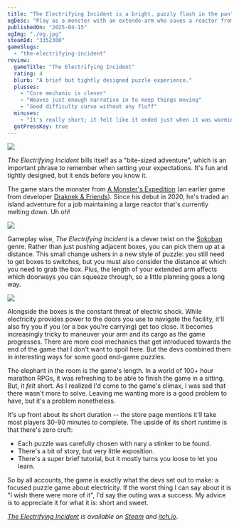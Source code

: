 ```yaml
---
title: "The Electrifying Incident is a bright, puzzly flash in the pan"
ogDesc: "Play as a monster with an extendo-arm who saves a reactor from melting down."
publishedOn: "2025-04-15"
ogImg: "./og.jpg"
steamId: "3352300"
gameSlugs:
  - "the-electrifying-incident"
review:
  gameTitle: "The Electrifying Incident"
  rating: 4
  blurb: "A brief but tightly designed puzzle experience."
  plusses:
    - "Core mechanic is clever"
    - "Weaves just enough narrative in to keep things moving"
    - "Good difficulty curve without any fluff"
  minuses:
    - "It's really short; it felt like it ended just when it was warming up"
  gotPressKey: true
---
```


![](./og.jpg)

_The Electrifying Incident_ bills itself as a "bite-sized adventure", which is an important phrase to remember when setting your expectations. It's fun and tightly designed, but it ends before you know it.

The game stars the monster from [A Monster's Expedition](https://www.monsterexpedition.com/) (an earlier game from developer [Draknek & Friends](https://www.draknek.org/)). Since his debut in 2020, he's traded an island adventure for a job maintaining a large reactor that's currently melting down. Uh oh!

![](./arm.png)

Gameplay wise, _The Electrifying Incident_ is a clever twist on the [Sokoban](https://thinkygames.com/lists/latest-sokoban-games/) genre. Rather than just pushing adjacent boxes, you can pick them up at a distance. This small change ushers in a new style of puzzle: you still need to get boxes to switches, but you must also consider the distance at which you need to grab the box. Plus, the length of your extended arm affects which doorways you can squeeze through, so a little planning goes a long way.

![](./zapped.png)

Alongside the boxes is the constant threat of electric shock. While electricity provides power to the doors you use to navigate the facility, it'll also fry you if you (or a box you're carrying) get too close. It becomes increasingly tricky to maneuver your arm and its cargo as the game progresses. There are more cool mechanics that get introduced towards the end of the game that I don't want to spoil here. But the devs combined them in interesting ways for some good end-game puzzles.

The elephant in the room is the game's length. In a world of 100+ hour marathon RPGs, it was refreshing to be able to finish the game in a sitting. But, it _felt_ short. As I realized I'd come to the game's climax, I was sad that there wasn't more to solve. Leaving me wanting more is a good problem to have, but it's a problem nonetheless.

It's up front about its short duration -- the store page mentions it'll take most players 30-90 minutes to complete. The upside of its short runtime is that there's zero cruft:

- Each puzzle was carefully chosen with nary a stinker to be found.
- There's a bit of story, but very little exposition.
- There's a super brief tutorial, but it mostly turns you loose to let you learn.

So by all accounts, the game is exactly what the devs set out to make: a focused puzzle game about electricity. If the worst thing I can say about it is "I wish there were more of it", I'd say the outing was a success. My advice is to appreciate it for what it is: short and sweet.

<ReviewSummary review={props.frontmatter.review} />

_[The Electrifying Incident](/games/the-electrifying-incident/) is available on [Steam](https://store.steampowered.com/app/3352300/The_Electrifying_Incident_A_Monster_MiniExpedition/) and [itch.io](https://draknek.itch.io/the-electrifying-incident)_.
